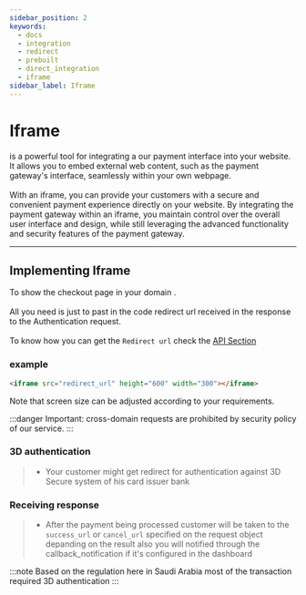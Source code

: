 ```yaml
---
sidebar_position: 2
keywords:
  - docs
  - integration
  - redirect
  - prebuilt
  - direct_integration
  - iframe
sidebar_label: Iframe
---
```


# Iframe

is a powerful tool for integrating a our payment interface into your website. It allows you to embed external web content, such as the payment gateway's interface, seamlessly within your own webpage.<br></br>
With an iframe, you can provide your customers with a secure and convenient payment experience directly on your website. By integrating the payment gateway within an iframe, you maintain control over the overall user interface and design, while still leveraging the advanced functionality and security features of the payment gateway.

---

## Implementing Iframe

To show the checkout page in your domain .<br></br>
All you need is just to past in the code redirect url received in the response to the Authentication request.<br></br>
To know how you can get the `Redirect url` check the [API Section](../../../api/gateway/authentication-request)

### example

```html
<iframe src="redirect_url" height="600" width="300"></iframe>
```

Note that screen size can be adjusted according to your requirements.

:::danger
Important: cross-domain requests are prohibited by security policy of our service.
:::

### 3D authentication

> - Your customer might get redirect for authentication against 3D Secure system of his card issuer bank

### Receiving response

> - After the payment being processed customer will be taken to the `success_url` or `cancel_url` specified on the request object depanding on the result
>   also you will notified through the callback_notification if it's configured in the dashboard

:::note
Based on the regulation here in Saudi Arabia most of the transaction required 3D authentication
:::
